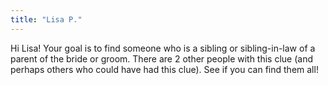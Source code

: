 ```yaml
---
title: "Lisa P."
---
```


Hi Lisa! Your goal is to find someone who is a sibling or sibling-in-law of a parent of the bride or groom. There are 2 other people with this clue (and perhaps others who could have had this clue). See if you can find them all!
